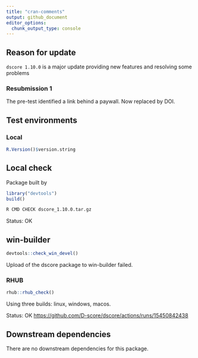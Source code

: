 ```yaml
---
title: "cran-comments"
output: github_document
editor_options: 
  chunk_output_type: console
---
```


## Reason for update

`dscore 1.10.0` is a major update providing new features and resolving some problems

### Resubmission 1

The pre-test identified a link behind a paywall. Now replaced by DOI.

## Test environments

### Local

```r
R.Version()$version.string
```

## Local check

Package built by

```r
library("devtools")
build()
```

```bash
R CMD CHECK dscore_1.10.0.tar.gz
```

Status: OK

## win-builder

```r
devtools::check_win_devel()
```

Upload of the dscore package to win-builder failed.

### RHUB

```r
rhub::rhub_check()
```

Using three builds: linux, windows, macos.

Status: OK <https://github.com/D-score/dscore/actions/runs/15450842438>


## Downstream dependencies

There are no downstream dependencies for this package.
